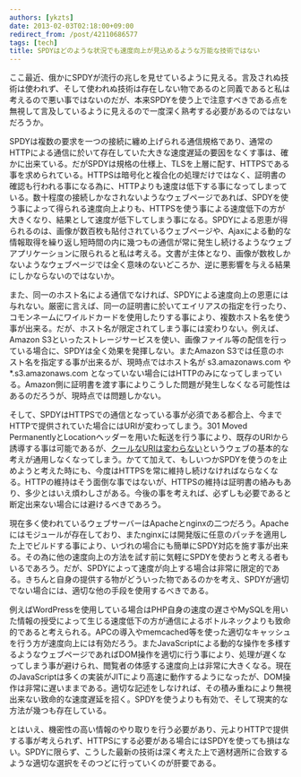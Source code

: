```yaml
---
authors: [ykzts]
date: 2013-02-03T02:18:00+09:00
redirect_from: /post/42110686577
tags: [tech]
title: SPDYはどのような状況でも速度向上が見込めるような万能な技術ではない
---
```


ここ最近、俄かにSPDYが流行の兆しを見せているように見える。言及されぬ技術は使われず、そして使われぬ技術は存在しない物であるのと同義であると私は考えるので悪い事ではないのだが、本来SPDYを使う上で注意すべきである点を無視して言及しているように見えるので一度深く熟考する必要があるのではないだろうか。

<!--truncate-->

SPDYは複数の要求を一つの接続に纏め上げられる通信規格であり、通常のHTTPによる通信に於いて存在していた大きな速度遅延の要因をなくす事は、確かに出来ている。だがSPDYは規格の仕様上、TLSを上層に配す、HTTPSである事を求められている。HTTPSは暗号化と複合化の処理だけではなく、証明書の確認も行われる事になる為に、HTTPよりも速度は低下する事になってしまっている。数十程度の接続しかなされないようなウェブページであれば、SPDYを使う事によって得られる速度向上よりも、HTTPSを使う事による速度低下の方が大きくなり、結果として速度が低下してしまう事になる。SPDYによる恩恵が得られるのは、画像が数百枚も貼付されているウェブページや、Ajaxによる動的な情報取得を繰り返し短時間の内に幾つもの通信が常に発生し続けるようなウェブアプリケーションに限られると私は考える。文書が主体となり、画像が数枚しかないようなウェブページでは全く意味のないどころか、逆に悪影響を与える結果にしかならないのではないか。

また、同一のホスト名による通信でなければ、SPDYによる速度向上の恩恵には与れない。厳密に言えば、同一の証明書に於いてエイリアスの指定を行ったり、コモンネームにワイルドカードを使用したりする事により、複数ホスト名を使う事が出来る。だが、ホスト名が限定されてしまう事には変わりない。例えば、Amazon S3といったストレージサービスを使い、画像ファイル等の配信を行っている場合に、SPDYは全く効果を発揮しない。またAmazon S3では任意のホスト名を指定する事が出来るが、現時点ではホスト名が s3.amazonaws.com や *.s3.amazonaws.com となっていない場合にはHTTPのみになってしまっている。Amazon側に証明書を渡す事によりこうした問題が発生しなくなる可能性はあるのだろうが、現時点では問題しかない。

そして、SPDYはHTTPSでの通信となっている事が必須である都合上、今までHTTPで提供されていた場合にはURIが変わってしまう。301 Moved PermanentlyとLocationヘッダーを用いた転送を行う事により、既存のURIから誘導する事は可能であるが、[クールなURIは変わらない](http://www.kanzaki.com/docs/Style/URI)というウェブの基本的な考えが通用しなくなってしまう。かてて加えて、もしいつかSPDYを使うのを止めようと考えた時にも、今度はHTTPSを常に維持し続けなければならなくなる。HTTPの維持はそう面倒な事ではないが、HTTPSの維持は証明書の絡みもあり、多少とはいえ煩わしさがある。今後の事を考えれば、必ずしも必要であると断定出来ない場合には避けるべきであろう。

現在多く使われているウェブサーバーはApacheとnginxの二つだろう。Apacheにはモジュールが存在しており、またnginxには開発版に任意のパッチを適用した上でビルドする事により、いづれの場合にも簡単にSPDY対応を施す事が出来る。その為に他の速度向上の方法を試す前に気軽にSPDYを使おうと考える者もいるであろう。だが、SPDYによって速度が向上する場合は非常に限定的である。きちんと自身の提供する物がどういった物であるのかを考え、SPDYが適切でない場合には、適切な他の手段を使用するべきである。

例えばWordPressを使用している場合はPHP自身の速度の遅さやMySQLを用いた情報の授受によって生じる速度低下の方が通信によるボトルネックよりも致命的であると考えられる。APCの導入やmemcached等を使った適切なキャッシュを行う方が速度向上には有効だろう。またJavaScriptによる動的な操作を多様するようなウェブページであればDOM操作を適切に行う事により、処理が遅くなってしまう事が避けられ、閲覧者の体感する速度向上は非常に大きくなる。現在のJavaScriptは多くの実装がJITにより高速に動作するようになったが、DOM操作は非常に遅いままである。適切な記述をしなければ、その積み重ねにより無視出来ない致命的な速度遅延を招く。SPDYを使うよりも有効で、そして現実的な方法が幾つも存在している。

とはいえ、機密性の高い情報のやり取りを行う必要があり、元よりHTTPで提供する事が考えられず、HTTPSにする必要がある場合にはSPDYを使っても損はない。SPDYに限らず、こうした最新の技術は深く考えた上で適材適所に合致するような適切な選択をそのつどに行っていくのが肝要である。
